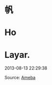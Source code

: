 # 帆
# Ho
# Layar.

2013-08-13 22:29:38

Source: [Ameba](https://ameblo.jp/arihara6/amemberentry-11592175119.html)
